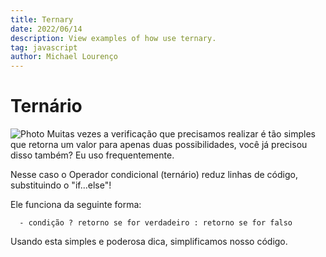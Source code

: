 ```yaml
---
title: Ternary
date: 2022/06/14
description: View examples of how use ternary.
tag: javascript
author: Michael Lourenço
---
```


# Ternário

<Image
  src="/images/SPT-TERNARIO.png"
  alt="Photo"
  width={1280}
  height={1120}
  priority
  className="next-image"
/>
Muitas vezes a verificação que precisamos realizar é tão simples que retorna um valor para apenas duas possibilidades, você já precisou disso também? Eu uso frequentemente.

Nesse caso o Operador condicional (ternário) reduz linhas de código, substituindo o "if...else"!

Ele funciona da seguinte forma:

```
  - condição ? retorno se for verdadeiro : retorno se for falso
```
Usando esta simples e poderosa dica, simplificamos nosso código. 
